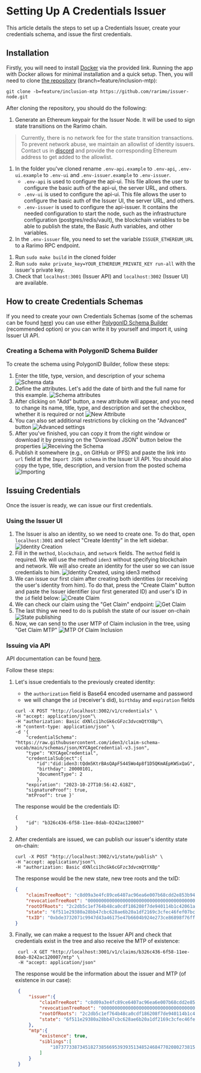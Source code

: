 ---
---
# Setting Up A Credentials Issuer

This article details the steps to set up a Credentials Issuer, create your credentials schema, and issue the first credentials.

## Installation

Firstly, you will need to install <a href="https://www.docker.com/" target="_blank" rel="noreferrer noopener">Docker</a> via the provided link.
Running the app with Docker allows for minimal installation and a quick setup.
Then, you will need to clone <a href="https://github.com/rarimo/issuer-node/tree/feature/inclusion-mtp" target="_blank" rel="noreferrer noopener">the repository</a> (branch=feature/inclusion-mtp):

<!-- TODO: running with Docker -->


```git clone -b=feature/inclusion-mtp https://github.com/rarimo/issuer-node.git```

After cloning the repository, you should do the following:
1. Generate an Ethereum keypair for the Issuer Node. It will be used to sign state transitions on the Rarimo chain.

>Currently, there is no network fee for the state transition transactions. To prevent network abuse, we maintain an allowlist of identity issuers. Contact us in [discord](https://discordapp.com/invite/rarimoprotocol) and provide the corresponding Ethereum address to get added to the allowlist.

1. In the folder you've cloned rename `.env-api.example` to `.env-api`, `.env-ui.example` to `.env-ui` and `.env-issuer.example` to `.env-issuer`.
    - `.env-api` is used to configure the api-ui.
    This file allows the user to configure the basic auth of the api-ui, the server URL, and others.
    - `.env-ui` is used to configure the api-ui.
    This file allows the user to configure the basic auth of the Issuer UI, the server URL, and others.
    - `.env-issuer` is used to configure the api-issuer.
    It contains the needed configuration to start the node, such as the infrastructure configuration (postgres/redis/vault), the blockchain variables to be able to publish the state, the Basic Auth variables, and other variables.
1. In the `.env-issuer` file, you need to set the variable `ISSUER_ETHEREUM_URL` to a Rarimo RPC endpoint.
<!-- TODO: provide endpoints -->
1. Run `sudo make build` in the cloned folder
1. Run `sudo make private_key=YOUR_ETHEREUM_PRIVATE_KEY run-all` with the issuer's private key.
1. Check that `localhost:3001` (Issuer API) and `localhost:3002` (Issuer UI) are available.

## How to create Credentials Schemas

If you need to create your own Credentials Schemas (some of the schemas can be found <a href="https://github.com/iden3/claim-schema-vocab/tree/main/schemas" target="_blank" rel="noreferrer noopener">here</a>) you can use either <a href="https://schema-builder.polygonid.me/builder" target="_blank" rel="noreferrer noopener">PolygonID Schema Builder</a> (recommended option) or you can write it by yourself and import it, using Issuer UI API.


### Creating a Schema with PolygonID Schema Builder

To create the schema using PolygonID Builder, follow these steps:

1. Enter the title, type, version, and description of your schema
![Schema data](/img/schema-builder-1.png)
1. Define the attributes. Let's add the date of birth and the full name for this example.
![Schema attributes](/img/schema-builder-2.png)
1. After clicking on "Add" button, a new attribute will appear, and you need to change its name, title, type, and description and set the checkbox, whether it is required or not
![New Attribute](/img/schema-builder-3.png)
1. You can also set additional restrictions by clicking on the "Advanced" button
![Advanced settings](/img/schema-builder-4.png)
1. After you've finished, you can copy it from the right window or download it by pressing on the "Download JSON" button below the properties
![Receiving the Schema](/img/schema-builder-5.png)
1. Publish it somewhere (e.g., on GitHub or IPFS) and paste the link into `url` field at the `Import JSON schema` in the Issuer UI API.
You should also copy the type, title, description, and version from the posted schema
![Importing](/img/schema-builder-6.png)


## Issuing Credentials

Once the issuer is ready, we can issue our first credentials.

### Using the Issuer UI

1. The Issuer is also an identity, so we need to create one.
To do that, open `localhost:3001` and select "Create Identity" in the left sidebar.
![Identity Creation](/img/issuer-issue-1.png)
1. Fill in the `method`, `blockchain`, and `network` fields.
The `method` field is required.
We will use the method `iden3` without specifying blockchain and network.
We will also create an identity for the user so we can issue credentials to him.
![Identity Created, using iden3 method](/img/issuer-issue-2.png)
1. We can issue our first claim after creating both identities (or receiving the user's identity from him).
To do that, press the "Create Claim" button and paste the Issuer identifier (our first generated ID) and user's ID in the `id` field below:
![Create Claim](/img/issuer-issue-3.png)
1. We can check our claim using the "Get Claim" endpoint:
![Get Claim](/img/issuer-issue-4.png)
1. The last thing we need to do is publish the state of our issuer on-chain
![State publishing](/img/issuer-issue-5.png)
1. Now, we can send to the user MTP of Claim inclusion in the tree, using "Get Claim MTP"
![MTP Of Claim Inclusion](/img/issuer-issue-6.png)

### Issuing via API

API documentation can be found [here](https://github.com/rarimo/issuer-node/blob/main/api/api.yaml).

Follow these steps:
1. Let's issue credentials to the previously created identity:
    - the `authorization` field is Base64 encoded username and password
    - we will change the `id` (receiver's did), `birthday` and `expiration` fields
    ```
    curl -X POST "http://localhost:3002/v1/credentials" \
    -H "accept: application/json"\
    -H "authorization: Basic dXNlci1hcGk6cGFzc3dvcmQtYXBp"\
    -H "content-type: application/json" \
    -d '{
        "credentialSchema": "https://raw.githubusercontent.com/iden3/claim-schema-vocab/main/schemas/json/KYCAgeCredential-v3.json",
        "type": "KYCAgeCredential",
        "credentialSubject":{
            "id":"did:iden3:tQdm5KtrBAsQApF5445Wo4p8f1D5QKmAEpKWSxQaG",
            "birthday": 20000101,
            "documentType": 2
            },
        "expiration": "2023-10-27T10:56:42.618Z",
        "signatureProof": true,
        "mtProof": true }'
    ```
    The response would be the credentials ID:
    ```
    {
        "id": "b326c436-6f58-11ee-8dab-0242ac120007"
    }
    ```
1. After credentials are issued, we can publish our issuer's identity state on-chain:
    ```
    curl -X POST "http://localhost:3002/v1/state/publish" \
    -H "accept: application/json"\
    -H "authorization: Basic dXNlci1hcGk6cGFzc3dvcmQtYXBp"
    ```
    The response would be the new state, new tree roots and the txID:
    ```json
    {
        "claimsTreeRoot": "c8d09a3e4fc89ce6407ac96ea6e007b68cdd2e853b945c5f9baf70af3faf0510",
        "revocationTreeRoot": "0000000000000000000000000000000000000000000000000000000000000000",
        "rootOfRoots": "2c2db5c1ef764b48ca0cdf186208f7de940114b1c42061a89d3851beeb956c28",
        "state": "6f511e29380a28bb47cbc628ae6b20a1df2169c3cfec46fef07bc5c7ab3e6819",
        "txID": "0xbde3732071c9947d43a46175e47b6604b924e273ce86898f76ff621b6e48691b"
    }
    ```
1. Finally, we can make a request to the Issuer API and check that credentials exist in the tree and also receive the MTP of existence:

   ```
    curl -X GET "http://localhost:3001/v1/claims/b326c436-6f58-11ee-8dab-0242ac120007/mtp" \
    -H "accept: application/json"
   ```

    The response would be the information about the issuer and MTP (of existence in our case):

    ```json
     {
         "issuer":{
             "claimTreeRoot": "c8d09a3e4fc89ce6407ac96ea6e007b68cdd2e853b945c5f9baf70af3faf0510",
             "revocationTreeRoot": "0000000000000000000000000000000000000000000000000000000000000000",
             "rootOfRoots": "2c2db5c1ef764b48ca0cdf186208f7de940114b1c42061a89d3851beeb956c28",
             "state": "6f511e29380a28bb47cbc628ae6b20a1df2169c3cfec46fef07bc5c7ab3e6819"
         },
         "mtp":{
             "existence": true,
             "siblings":[
                 "10737733873451827385669539393513485246847702080273815461038732999844382514192"
             ]
         }
     }
    ```
